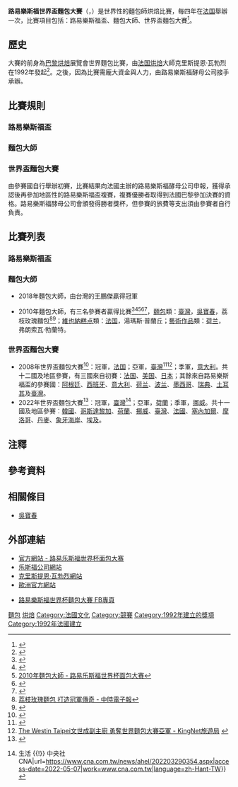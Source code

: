 {{Expand|time=2013-03-30}}
'''路易樂斯福世界盃麵包大賽'''（{{lang-fr|Coupe du Monde de la Boulangerie}}，{{lang-en|Coupe Louise Lesaffre}}）是世界性的麵包師烘焙比賽，每四年在[[法国|法国]]舉辦一次，比賽項目包括：路易樂斯福盃{{notetag|{{lang-fr|La Coupe Louis Lesaffre}}}}{{notetag|{{lang-en|The Louis Lesaffre Cup}}}}、麵包大師{{notetag|{{lang-fr|Les Masters de la Boulangerie}}}}{{notetag|{{lang-en|The Bakery Masters}}}}、世界盃麵包大賽{{notetag|{{lang-fr|La Coupe du Monde de la Boulangerie}}}}{{notetag|{{lang-en|The Bakery World Cup}}}}<ref>{{Cite web |url=http://www.coupelouislesaffre.fr/le-concours/concours-boulangerie-cycle-de-competitions.html |title=比賽項目 - 路易樂斯福世界盃麵包大賽 |access-date=2013-03-29 |archive-url=https://web.archive.org/web/20130115072359/http://www.coupelouislesaffre.fr/le-concours/concours-boulangerie-cycle-de-competitions.html |archive-date=2013-01-15 |dead-url=yes }}</ref>。

==歷史==
大賽的前身為[[巴黎|巴黎]][[焗烤|烘焙]]展覽會世界麵包比賽{{notetag|{{lang-en|Paris EUROPAIN}}}}，由[[法国|法国]][[焗烤|烘焙]]大師克里斯提恩·瓦勃烈{{notetag|{{lang-fr|Christian Vabret}}}}在1992年發起<ref>{{Cite web |url=http://www.vabret-boulangerie-conseils.com/1er-page.htm |title=自我介紹（Portrait - http://www.vabret-boulangerie-conseils.com/） |access-date=2013-03-30 |archive-url=https://web.archive.org/web/20130613101638/http://www.vabret-boulangerie-conseils.com/1er-page.htm |archive-date=2013-06-13 |dead-url=yes }}</ref>。之後，因為比賽需龐大資金與人力，由路易樂斯福酵母公司{{notetag|{{lang-fr|Lesaffre}}}}接手承辦。

== 比賽規則 ==

=== 路易樂斯福盃 ===

=== 麵包大師 ===

=== 世界盃麵包大賽 ===
由參賽國自行舉辦初賽，比賽結果向法國主辦的路易樂斯福酵母公司申報，獲得承認後再參加地區性的路易樂斯福盃複賽，複賽優勝者取得到法國巴黎參加決賽的資格。路易樂斯福酵母公司會頒發得勝者獎杯，但參賽的旅費等支出須由參賽者自行負責。

== 比賽列表 ==

=== 路易樂斯福盃 ===

=== 麵包大師 ===

* 2018年麵包大師，由台灣的王鵬傑贏得冠軍

* 2010年麵包大師，有三名參賽者贏得比賽<ref>{{Cite web |url=http://www.coupelouislesaffre.fr/fileadmin/user_upload/Contenus/espace_presse/CP03_Mdb_FR-BD.pdf |title=2010年麵包大師 - 官方新聞稿（les Masters de la Boulangerie - Communiqué de presse） |access-date=2013-03-29 |archive-url=https://web.archive.org/web/20160304194105/http://www.coupelouislesaffre.fr/fileadmin/user_upload/Contenus/espace_presse/CP03_Mdb_FR-BD.pdf |archive-date=2016-03-04 |dead-url=yes }}</ref><ref>{{Cite web |url=http://www.coupelouislesaffre.com/fileadmin/user_upload/Contenus/espace_presse/CP03_Mdb_GB-BD.pdf |title=2010年麵包大師 - 官方新聞稿（BAKERY MASTERS - Press release） |access-date=2013-03-29 |archive-url=https://web.archive.org/web/20150218195747/http://www.coupelouislesaffre.com/fileadmin/user_upload/Contenus/espace_presse/CP03_Mdb_GB-BD.pdf |archive-date=2015-02-18 |dead-url=yes }}</ref><ref>[http://www.coupelouislesaffre.fr/le-concours/masters-boulangers-masters-2010/les-masters-2010.html 2010年麵包大師 - 路易乐斯福世界杯面包大赛]{{Dead link|date=2020年8月 |bot=InternetArchiveBot |fix-attempted=yes }}</ref><ref>{{Cite web |url=http://www.coupelouislesaffre.com/fileadmin/user_upload/Contenus/le_concours/GB_palmares_mb2010.pdf |title=2010年麵包大師 - 路易乐斯福世界杯面包大赛 |access-date=2013-03-29 |archive-url=https://web.archive.org/web/20150218193942/http://www.coupelouislesaffre.com/fileadmin/user_upload/Contenus/le_concours/GB_palmares_mb2010.pdf |archive-date=2015-02-18 |dead-url=yes }}</ref><ref>{{Youtube|p0I_gRNJfKw|2010年麵包大師（Masters de la Boulangerie 2010）}}</ref>，[[麵包|麵包]]類：[[臺灣|臺灣]]，[[吳寶春|吳寶春]]{{notetag|{{lang-en|Pao-Chun Wu}}}}，荔枝玫瑰麵包<ref>[http://life.chinatimes.com/LifeContent/140602/20110611000642.html 荔枝玫瑰麵包 打造冠軍傳奇 - 中時電子報]</ref><ref>{{Cite web |url=http://www.libertytimes.com.tw/2010/new/mar/11/today-life10.htm |title=吳寶春荔枝玫瑰麵包 法國奪冠 - 自由時報電子報 |access-date=2010-09-17 |archive-date=2012-07-28 |archive-url=https://web.archive.org/web/20120728100958/http://www.libertytimes.com.tw/2010/new/mar/11/today-life10.htm |dead-url=no }}</ref>；[[維也納|維也納]][[糕点|糕点]]類：[[法国|法国]]，湯瑪斯·普蘭丘{{notetag|{{lang-fr|Thomas Planchot}}}}；[[艺术|藝術作品]]類：[[荷兰|荷兰]]，弗朗索瓦·勃蘭特{{notetag|{{lang-nl|François Brandt}}}}。

=== 世界盃麵包大賽 ===
* 2008年世界盃麵包大賽<ref>{{Cite web |url=http://www.coupelouislesaffre.com/fileadmin/user_upload/Contenus/le_concours/GB_Palmares_CMB08.pdf |title=2008年世界盃麵包大賽前三名名單（The Bakery World Cup） |access-date=2013-03-29 |archive-url=https://web.archive.org/web/20120617060314/http://www.coupelouislesaffre.com/fileadmin/user_upload/Contenus/le_concours/GB_Palmares_CMB08.pdf |archive-date=2012-06-17 |dead-url=yes }}</ref>：冠軍，[[法国|法国]]；亞軍，[[臺灣|臺灣]]<ref>{{Cite web |url=http://www.taiwanpage.com.tw/new_view.cfm?id=15637 |title=六福皇宮點心房副主廚前進法國巴黎2008年世界杯麵包大賽 - 台灣商務網 |access-date=2008-04-17 |archive-date=2017-12-17 |archive-url=https://web.archive.org/web/20171217013933/http://www.taiwanpage.com.tw/new_view.cfm?id=15637 |dead-url=yes }}</ref><ref>[http://travel.kingnet.com.tw/news/travel-newsearch.html?recno=1207550693&newstype=4 The Westin Taipei文世成副主廚 勇奪世界麵包大賽亞軍 - KingNet旅遊局] {{webarchive|url=https://web.archive.org/web/20080501064418/http://travel.kingnet.com.tw/news/travel-newsearch.html?recno=1207550693&newstype=4 |date=2008-05-01 }}</ref>；季軍，[[意大利|意大利]]。共十二國及地區參賽，有三國來自初賽：[[法国|法国]]、[[美国|美国]]、[[日本|日本]]；其餘來自路易樂斯福盃的參賽國：[[阿根廷|阿根廷]]、[[西班牙|西班牙]]、[[意大利|意大利]]、[[荷兰|荷兰]]、[[波兰|波兰]]、[[墨西哥|墨西哥]]、[[瑞典|瑞典]]、[[土耳其|土耳其]]及[[臺灣|臺灣]]。
*2022年世界盃麵包大賽<ref>{{Cite web|title=Coupe du Monde de la Boulangerie 2022 – EKIP|url=https://ekip.com/aria/coupe-du-monde-de-la-boulangerie-2022/|access-date=2022-05-07|last=Europ1Pike|language=fr-FR}}</ref>︰冠軍，[[臺灣|臺灣]]<ref>{{Cite web|title=世界盃麵包大賽台灣隊勇奪冠軍 國歌響徹全場 {{!}} 生活 {{!}} 中央社 CNA|url=https://www.cna.com.tw/news/ahel/202203290354.aspx|access-date=2022-05-07|work=www.cna.com.tw|language=zh-Hant-TW}}</ref>；亞軍，[[荷蘭|荷蘭]]；季軍，[[挪威|挪威]]。共十一國及地區參賽︰[[韓國|韓國]]、[[哥斯達黎加|哥斯達黎加]]、[[荷蘭|荷蘭]]、[[挪威|挪威]]、[[臺灣|臺灣]]、[[法國|法國]]、[[塞內加爾|塞內加爾]]、[[摩洛哥|摩洛哥]]、[[丹麥|丹麥]]、[[象牙海岸|象牙海岸]]、[[埃及|埃及]]。

== 注釋 ==
<div class="references-2column">
{{notefoot}}
</div>

== 參考資料 ==
{{reflist|2}}

== 相關條目 ==
* [[吳寶春|吳寶春]]

== 外部連結 ==
{{fr}}
*[http://www.coupelouislesaffre.fr/ 官方網站 - 路易乐斯福世界杯面包大赛] {{Wayback|url=http://www.coupelouislesaffre.fr/ |date=20201201182258 }}
*[http://www.lesaffre.com/ 乐斯福公司網站] {{Wayback|url=http://www.lesaffre.com/ |date=20210506230613 }}
*[https://web.archive.org/web/20130614015048/http://www.vabret-boulangerie-conseils.com/ 克里斯提恩·瓦勃烈網站]
*[https://www.europain.com/fr/evenements/coupe-du-monde-de-la-boulangerie 歐洲官方網站]
{{en}}
*[https://www.facebook.com/coupedumondedelaboulangerie 路易樂斯福世界杯麵包大賽 FB專頁]

[[Category:麵包|麵包]]
[[Category:法国奖项|烘焙]]
[[Category:法國文化|Category:法國文化]]
[[Category:競賽|Category:競賽]]
[[Category:1992年建立的獎項|Category:1992年建立的獎項]]
[[Category:1992年法國建立|Category:1992年法國建立]]